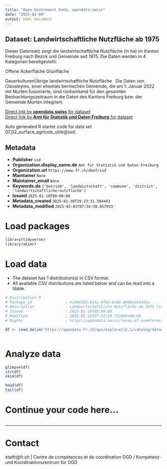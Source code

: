 ```yaml
---
title: "Open Government Data, opendata.swiss"
date: "2025-02-04"
output: html_document
---
```


## Dataset: Landwirtschaftliche Nutzfläche ab 1975

Dieser
Datensatz zeigt die landwirtschaftliche Nutzfläche (in ha) im Kanton Freiburg
nach Bezirk und Gemeinde seit 1975. Die Daten werden in 4 Kategorien
bereitgestellt:

Offene
     Ackerfläche 
Grünfläche
     
DauerkulturenÜbrige landwirtschaftliche Nutzfläche
 
Die Daten
von Clavaleyres, einer ehemals bernischen Gemeinde, die am 1. Januar 2022 mit
Murten fusionierte, sind rückwirkend für den gesamten Beobachtungszeitraum in
die Daten des Kantons Freiburg bzw. der Gemeinde Murten integriert.

[Direct link by **opendata.swiss** for dataset](https://opendata.swiss/de/dataset/landwirtschaftliche-nutzflache-ab-1975)<br>
[Direct link by **Amt für Statistik und Daten Freiburg** for dataset](https://opendata.fr.ch/explore/dataset/07_02_surface_agricole_utile/)

Auto generated R starter code for data set 07_02_surface_agricole_utile@ssd.

## Metadata

- **Publisher** `ssd`
- **Organization.display_name.de** `Amt für Statistik und Daten Freiburg`
- **Organization.url** `https://www.fr.ch/deef/ssd`
- **Maintainer** `None`
- **Maintainer_email** `None`
- **Keywords.de** `['betrieb', 'landwirtschaft', 'commune', 'district', 'landwirtschaftliche-nutzflache']`
- **Issued** `2025-01-10T00:00:00`
- **Metadata_created** `2025-01-30T19:23:31.504443`
- **Metadata_modified** `2025-02-03T07:54:58.857033`


# Load packages

```r

library(tidyverse)
library(skimr)

```

# Load data

-   The dataset has 1 distribution(s) in CSV format.
-   All available CSV distributions are listed below and can be read into a tibble.

```r

# Distribution 0
# Package_id               : 4196828d-6141-4f66-b380-800beb94418a
# Description              : Landwirtschaftliche Nutzfläche ab 1975 (csv)
# Issued                   : 2025-01-10T00:00:00
# Modified                 : 2025-01-10T07:33:20.731000+00:00
# Rights                   : https://opendata.swiss/terms-of-use#terms_by

df <- read_delim('https://opendata.fr.ch/api/explore/v2.1/catalog/datasets/07_02_surface_agricole_utile/exports/csv?use_labels=true')



```

# Analyze data

```r

glimpse(df)
str(df)
skim(df)

head(df)
tail(df)

```

# Continue your code here...

```r

```

------------------------------------------------------------------------

# Contact

statfr@fr.ch | Centre de compétences et de coordination OGD / Kompetenz- und Koordinationszentrum für OGD
